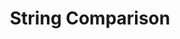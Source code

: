 ---
id: "q_php_med_016"
questionType: "MULTIPLE_CHOICE"
title: "String Comparison"
description: "Which function compares two strings case-insensitively?"
difficulty: "MEDIUM"
category: "PHP"
options:
  - "strcmp()"
  - "strcasecmp()"
  - "strmatch()"
  - "strcompare()"
correctAnswer: 1
---